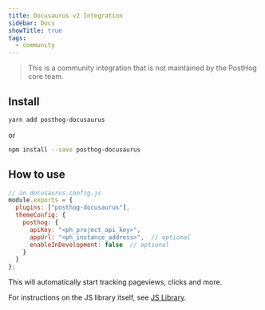 ```yaml
---
title: Docusaurus v2 Integration
sidebar: Docs
showTitle: true
tags:
  - community
---
```


> This is a community integration that is not maintained by the PostHog core team.

## Install

```bash
yarn add posthog-docusaurus
```

or

```bash
npm install --save posthog-docusaurus
```

## How to use

```js
// in docusaurus.config.js
module.exports = {
  plugins: ["posthog-docusaurus"],
  themeConfig: {
    posthog: {
      apiKey: "<ph_project_api_key>",
      appUrl: "<ph_instance_address>",  // optional
      enableInDevelopment: false  // optional
    }
  }
};
```

This will automatically start tracking pageviews, clicks and more.

For instructions on the JS library itself, see [JS Library](/docs/libraries/js).